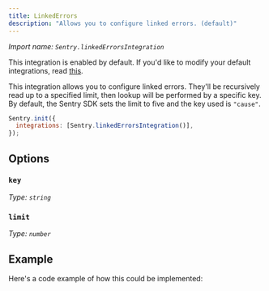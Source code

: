 ```yaml
---
title: LinkedErrors
description: "Allows you to configure linked errors. (default)"
---
```


_Import name: `Sentry.linkedErrorsIntegration`_

This integration is enabled by default. If you'd like to modify your default integrations, read [this](./../#modifying-default-integrations).

This integration allows you to configure linked errors. They'll be recursively read up to a specified limit, then lookup will be performed by a specific key. By default, the Sentry SDK sets the limit to five and the key used is `"cause"`.

```JavaScript
Sentry.init({
  integrations: [Sentry.linkedErrorsIntegration()],
});
```

## Options

### `key`

_Type: `string`_

### `limit`

_Type: `number`_

## Example

Here's a code example of how this could be implemented:

<PlatformContent includePath="configuration/linked-errors" />

